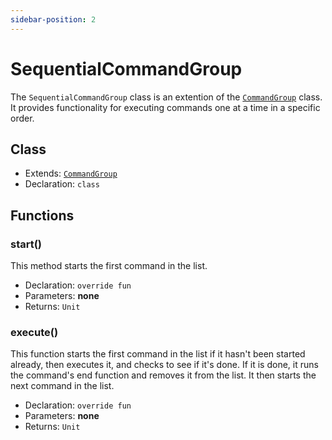 ```yaml
---
sidebar-position: 2
---
```


# SequentialCommandGroup

The `SequentialCommandGroup` class is an extention of the [`CommandGroup`](CommandGroup) class. It provides functionality for executing commands one at a time in a specific order.

## Class
- Extends: [`CommandGroup`](CommandGroup)
- Declaration: `class`

## Functions
### start()
This method starts the first command in the list.
- Declaration: `override fun`
- Parameters: **none**
- Returns: `Unit`
### execute()
This function starts the first command in the list if it hasn't been started already, then executes it, and checks to see if it's done. If it is done, it runs the command's end function and removes it from the list. It then starts the next command in the list.
- Declaration: `override fun`
- Parameters: **none**
- Returns: `Unit`